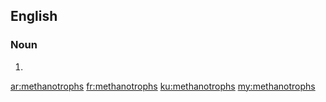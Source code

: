 ==English==

===Noun===
{{head|en}}

# {{plural of|methanotroph}}

[[ar:methanotrophs]]
[[fr:methanotrophs]]
[[ku:methanotrophs]]
[[my:methanotrophs]]